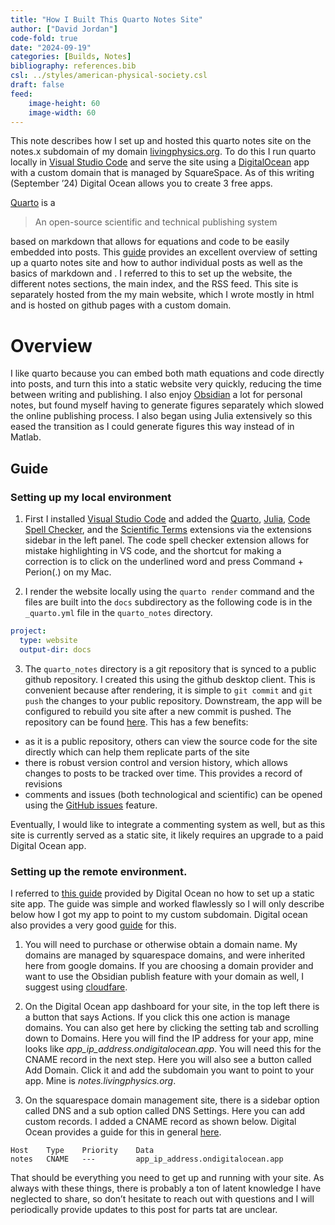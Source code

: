 ```yaml
---
title: "How I Built This Quarto Notes Site"
author: ["David Jordan"]
code-fold: true
date: "2024-09-19"
categories: [Builds, Notes]
bibliography: references.bib
csl: ../styles/american-physical-society.csl
draft: false
feed:
    image-height: 60
    image-width: 60
---
```

This note describes how I set up and hosted this quarto notes site on the notes.x subdomain of my domain [livingphysics.org](https://www.livingphysics.org).  To do this I run quarto locally in [Visual Studio Code](https://code.visualstudio.com) and serve the site using a [DigitalOcean](https://www.digitalocean.com) app with a custom domain that is managed by SquareSpace.  As of this writing (September '24) Digital Ocean allows you to create 3 free apps.  

[Quarto](quarto.org) is a 

> An open-source scientific and technical publishing system

based on markdown that allows for equations and code to be easily embedded into posts. This [guide](https://quarto.org/docs/guide/) provides an excellent overview of setting up a quarto notes site and how to author individual posts as well as the basics of markdown and . I referred to this to set up the website, the different notes sections, the main index, and the RSS feed.  This site is separately hosted from the my main website, which I wrote mostly in html and is hosted on github pages with a custom domain.  

# Overview
I like quarto because you can embed both math equations and code directly into posts, and turn this into a static website very quickly, reducing the time between writing and publishing.  I also enjoy [Obsidian](https://obsidian.md) a lot for personal notes, but found myself having to generate figures separately which slowed the online publishing process. I also began using Julia extensively so this eased the transition as I could generate figures this way instead of in Matlab. 

## Guide

### Setting up my local environment

1. First I installed [Visual Studio Code](https://code.visualstudio.com) and added the [Quarto](https://marketplace.visualstudio.com/items?itemName=quarto.quarto), [Julia](https://marketplace.visualstudio.com/items?itemName=julialang.language-julia), [Code Spell Checker](https://marketplace.visualstudio.com/items?itemName=streetsidesoftware.code-spell-checker), and the [Scientific Terms](https://marketplace.visualstudio.com/items?itemName=streetsidesoftware.code-spell-checker-scientific-terms) extensions via the extensions sidebar in the left panel.  The code spell checker extension allows for mistake highlighting in VS code, and the shortcut for making a correction is to click on the underlined word and press Command + Perion(.) on my Mac. 

2. I render the website locally using the `quarto render` command and the files are built into the `docs` subdirectory as the following code is in the `_quarto.yml` file in the `quarto_notes` directory.
```yml
project:
  type: website
  output-dir: docs
```

3. The `quarto_notes` directory is a git repository that is synced to a public github repository.  I created this using the github desktop client. This is convenient because after rendering, it is simple to `git commit` and `git push` the changes to your public repository. Downstream, the app will be configured to rebuild you site after a new commit is pushed. The repository can be found [here](https://github.com/davex0r/quarto_notes). This has a few benefits:

- as it is a public repository, others can view the source code for the site directly which can help them replicate parts of the site 
- there is robust version control and version history, which allows changes to posts to be tracked over time.  This provides a record of revisions
- comments and issues (both technological and scientific) can be opened using the [GitHub issues](https://github.com/davex0r/quarto_notes/issues) feature. 

Eventually, I would like to integrate a commenting system as well, but as this site is currently served as a static site, it likely requires an upgrade to a paid Digital Ocean app.  

### Setting up the remote environment.

I referred to [this guide](https://www.digitalocean.com/community/tutorials/how-to-deploy-a-static-website-to-the-cloud-with-digitalocean-app-platform) provided by Digital Ocean no how to set up a static site app.  The guide was simple and worked flawlessly so I will only describe below how I got my app to point to my custom subdomain. Digital ocean also provides a very good [guide](https://docs.digitalocean.com/products/app-platform/how-to/manage-domains/) for this.

1. You will need to purchase or otherwise obtain a domain name. My domains are managed by squarespace domains, and were inherited here from google domains.  If you are choosing a domain provider and want to use the Obsidian publish feature with your domain as well, I suggest using [cloudfare](https://help.obsidian.md/Obsidian+Publish/Set+up+a+custom+domain). 


2. On the Digital Ocean app dashboard for your site, in the top left there is a button that says Actions.  If you click this one action is manage domains.  You can also get here by clicking the setting tab and scrolling down to Domains.  Here you will find the IP address for your app, mine looks like *app_ip_address.ondigitalocean.app*.  You will need this for the CNAME record in the next step.  Here you will also see a button called Add Domain.  Click it and add the subdomain you want to point to your app.  Mine is *notes.livingphysics.org*.

3. On the squarespace domain management site, there is a sidebar option called DNS and a sub option called DNS Settings.  Here you can add custom records.  I added a CNAME record as shown below.  Digital Ocean provides a guide for this in general [here](https://docs.digitalocean.com/products/networking/dns/how-to/manage-records/).

```
Host    Type    Priority    Data
notes   CNAME   ---         app_ip_address.ondigitalocean.app
```

That should be everything you need to get up and running with your site.  As always with these things, there is probably a ton of latent knowledge I have neglected to share, so don't hesitate to reach out with questions and I will periodically provide updates to this post for parts tat are unclear.  